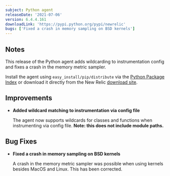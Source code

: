 ```yaml
---
subject: Python agent
releaseDate: '2021-07-06'
version: 6.4.4.161
downloadLink: 'https://pypi.python.org/pypi/newrelic'
bugs: ['Fixed a crash in memory sampling on BSD kernels']
---
```


## Notes

This release of the Python agent adds wildcarding to instrumentation config and fixes a crash in the memory metric sampler.

Install the agent using `easy_install/pip/distribute` via the [Python Package Index](https://pypi.python.org/pypi/newrelic) or download it directly from the New Relic [download site](http://download.newrelic.com/python_agent/release).

## Improvements

* **Added wildcard matching to instrumentation via config file**

  The agent now supports wildcards for classes and functions when instrumenting via config file. **Note: this does not include module paths.**

## Bug Fixes

* **Fixed a crash in memory sampling on BSD kernels**

  A crash in the memory metric sampler was possible when using kernels besides MacOS and Linux. This has been corrected.

